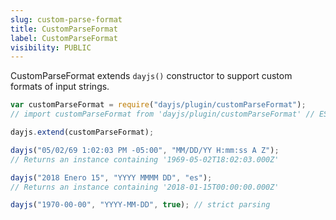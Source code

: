 ```yaml
---
slug: custom-parse-format
title: CustomParseFormat
label: CustomParseFormat
visibility: PUBLIC
---
```


CustomParseFormat extends `dayjs()` constructor to support custom formats of input strings.

```javascript
var customParseFormat = require("dayjs/plugin/customParseFormat");
// import customParseFormat from 'dayjs/plugin/customParseFormat' // ES 2015

dayjs.extend(customParseFormat);

dayjs("05/02/69 1:02:03 PM -05:00", "MM/DD/YY H:mm:ss A Z");
// Returns an instance containing '1969-05-02T18:02:03.000Z'

dayjs("2018 Enero 15", "YYYY MMMM DD", "es");
// Returns an instance containing '2018-01-15T00:00:00.000Z'

dayjs("1970-00-00", "YYYY-MM-DD", true); // strict parsing
```